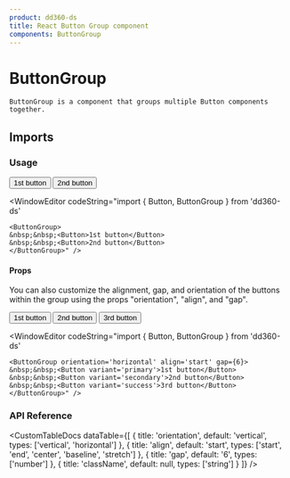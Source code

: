```yaml
---
product: dd360-ds
title: React Button Group component
components: ButtonGroup
---
```


# ButtonGroup

    ButtonGroup is a component that groups multiple Button components together.

## Imports

<WindowEditor codeString="import { ButtonGroup } from 'dd360-ds'" />
<WindowEditor codeString="import ButtonGroup from 'dd360-ds/ButtonGroup'" />

### Usage

<ContainerComponentDoc className="gap-y-2">
    <ButtonGroup>
        <Button>1st button</Button>
        <Button>2nd button</Button>
    </ButtonGroup>
</ContainerComponentDoc>

<WindowEditor
    codeString="import { Button, ButtonGroup } from 'dd360-ds'

    <ButtonGroup>
    &nbsp;&nbsp;<Button>1st button</Button>
    &nbsp;&nbsp;<Button>2nd button</Button>
    </ButtonGroup>" />

#### Props

You can also customize the alignment, gap, and orientation of the buttons within the group using the props "orientation", "align", and "gap".

<ContainerComponentDoc className="gap-y-2">
    <ButtonGroup orientation="horizontal" align="start" gap={6}>
        <Button variant="primary">1st button</Button>
        <Button variant="secondary">2nd button</Button>
        <Button variant="success">3rd button</Button>
    </ButtonGroup>
</ContainerComponentDoc>

<WindowEditor
    codeString="import { Button, ButtonGroup } from 'dd360-ds'

    <ButtonGroup orientation='horizontal' align='start' gap={6}>
    &nbsp;&nbsp;<Button variant='primary'>1st button</Button>
    &nbsp;&nbsp;<Button variant='secondary'>2nd button</Button>
    &nbsp;&nbsp;<Button variant='success'>3rd button</Button>
    </ButtonGroup>" />

### API Reference

<CustomTableDocs
    dataTable={[
        { title: 'orientation', default: 'vertical', types: ['vertical', 'horizontal'] },
        { title: 'align', default: 'start', types: ['start', 'end', 'center', 'baseline', 'stretch'] },
        { title: 'gap', default: '6', types: ['number'] },
        { title: 'className', default: null, types: ['string'] }
    ]}
/>

